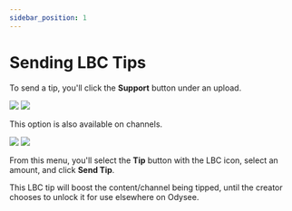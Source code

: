 ---
sidebar_position: 1
---

# Sending LBC Tips

To send a tip, you'll click the **Support** button under an upload.

![](/img/de/video_interaction_arrow_to_support_light.png#light)
![](/img/de/video_interaction_arrow_to_support_dark.png#dark)

This option is also available on channels.

![](/img/de/channel_page_arrow_to_support_desktop_light.png#light)
![](/img/de/channel_page_arrow_to_support_desktop_dark.png#dark)

From this menu, you'll select the **Tip** button with the LBC icon, select an amount, and click **Send Tip**.

This LBC tip will boost the content/channel being tipped, until the creator chooses to unlock it for use elsewhere on Odysee.
